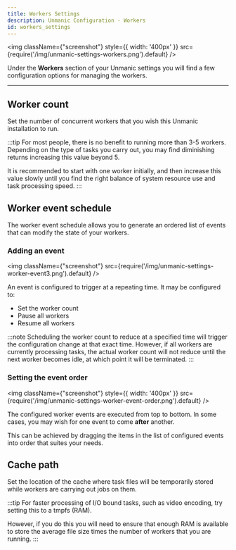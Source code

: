 ```yaml
---
title: Workers Settings
description: Unmanic Configuration - Workers
id: workers_settings
---
```



<img className={"screenshot"} style={{ width: '400px' }} src={require('/img/unmanic-settings-workers.png').default} />

Under the **Workers** section of your Unmanic settings you will find a few configuration options for managing the workers.

---


## Worker count

Set the number of concurrent workers that you wish this Unmanic installation to run.

:::tip
For most people, there is no benefit to running more than 3-5 workers.
Depending on the type of tasks you carry out, you may find diminishing returns increasing this value beyond 5.

It is recommended to start with one worker initially, and then increase this value slowly until you find the right
balance of system resource use and task processing speed.
:::

## Worker event schedule

The worker event schedule allows you to generate an ordered list of events that can modify the state of your workers.

### Adding an event

<img className={"screenshot"} src={require('/img/unmanic-settings-worker-event3.png').default} />

An event is configured to trigger at a repeating time.
It may be configured to:
- Set the worker count
- Pause all workers
- Resume all workers


:::note
Scheduling the worker count to reduce at a specified time will trigger the configuration change at that exact time.
However, if all workers are currently processing tasks, the actual worker count will not reduce until the next worker
becomes idle, at which point it will be terminated.
:::

### Setting the event order

<img className={"screenshot"} style={{ width: '400px' }} src={require('/img/unmanic-settings-worker-event-order.png').default} />

The configured worker events are executed from top to bottom. In some cases, you may wish for one event to come
**after** another.

This can be achieved by dragging the items in the list of configured events into order that suites your needs.


## Cache path

Set the location of the cache where task files will be temporarily stored while workers are carrying out jobs on them.

:::tip
For faster processing of I/O bound tasks, such as video encoding, try setting this to a tmpfs (RAM).

However, if you do this you will need to ensure that enough RAM is available to store the average file
size times the number of workers that you are running.
:::
